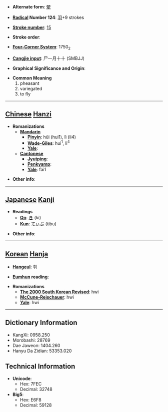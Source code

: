 * '''Alternate form''': [[翚]]

* '''[[Wiktionary:Chinese radical index| Radical]] Number 124''': [[Wiktionary:Chinese radical index 羽|羽]]+9 strokes

* '''[[Wiktionary:Chinese total strokes index|Stroke number]]''': [[Wiktionary:Chinese total strokes index 15|15]]

* '''Stroke order''': 

* '''[[Wiktionary:Chinese four corner index|Four-Corner System]]''': 1750<sub>2</sub>

* '''[[Wiktionary:Chinese Cangjie index|Cangjie input]]''': 尸一月十十 (SMBJJ)

* '''Graphical Significance and Origin''': 

* '''Common Meaning'''
*#pheasant
*# variegated
*# to fly


----

== [[Chinese]] [[Hanzi]] ==

* '''Romanizations'''
** '''[[Mandarin]]'''
*** '''[[Pinyin]]''': hūi (hui1), lì (li4)
*** '''[[Wade-Giles]]''': hui<sup>1</sup>, li<sup>4</sup>
*** '''[[Yale]]''': 
** '''[[Cantonese]]'''
*** '''[[Jyutping]]''':
*** '''[[Penkyamp]]''': 
*** '''[[Yale]]''': fai1

* '''Other info''': 

----

== [[Japanese]] [[Kanji]] ==

* '''Readings'''
** '''[[On]]''': [[き]] (ki)
** '''[[Kun]]''': [[てぃぶ]] (tibu)

* '''Other info''':  

----

== [[Korean]] [[Hanja]] ==

* '''[[Hangeul]]''': 휘

* '''[[Eumhun]] reading''': 

* '''Romanizations'''
** '''[[The 2000 South Korean Revised Romanization|The 2000 South Korean Revised]]''': hwi
** '''[[McCune-Reischauer]]''': hwi
** '''[[Yale]]''': hwi

----

== Dictionary Information ==

* KangXi: 0958.250
* Morobashi: 28769
* Dae Jaweon: 1404.260
* Hanyu Da Zidian: 53353.020

== Technical Information ==

* '''Unicode''':
** Hex: 7FEC
** Decimal: 32748
* '''Big5''':
** Hex: E6F8
** Decimal: 59128